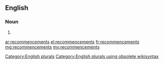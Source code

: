==English==

===Noun===
{{head|en}}

# {{plural of|recommencement}}

[[Category:English plurals]][[Category:English plurals using obsolete wikisyntax]]

[[ar:recommencements]]
[[el:recommencements]]
[[fr:recommencements]]
[[mg:recommencements]]
[[my:recommencements]]
